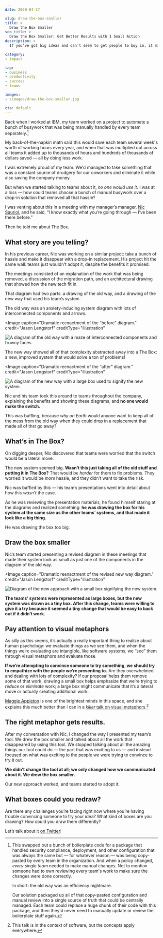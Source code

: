 ```yaml
---
date: 2020-04-27

slug: draw-the-box-smaller
title: >
  Draw the Box Smaller
seo_title: >
  Draw the Box Smaller: Get Better Results with 1 Small Action
description: >
  If you’ve got big ideas and can’t seem to get people to buy in, it might not be your idea. You might just need to draw the box smaller.

category:
- impact

tag:
- business
- productivity
- success
- teams

images:
- /images/draw-the-box-smaller.jpg

cta: default
---
```



Back when I worked at IBM, my team worked on a project to automate a bunch of busywork that was being manually handled by every team separately.[^deets]

[^deets]:
    This swapped out a bunch of boilerplate code for a package that handled security compliance, deployment, and other configuration that was always the same but — for whatever reason — was being copy-pasted by every team in the organization. And when a policy changed, *every single team* needed to make manual changes. Not to mention someone had to own reviewing every team's work to make sure the changes were done correctly.

    In short: the old way was an efficiency nightmare.

    Our solution packaged up all of that copy-pasted configuration and manual review into a single source of truth that could be centrally managed. Each team could replace a huge chunk of their code with this package, and then they'd never need to manually update or review the boilerplate stuff again.

My back-of-the-napkin math said this would save each team several week's worth of working hours every year, and when that was multiplied out across all teams it added up to thousands of hours and hundreds of thousands of dollars saved — all by doing less work.

I was extremely proud of my team. We'd managed to take something that was a constant source of drudgery for our coworkers and eliminate it while also saving the company money.

But when we started talking to teams about it, *no one would use it*. I was at a loss — how could teams choose a bunch of manual busywork over a drop-in solution that removed all that hassle?

I was venting about this in a meeting with my manager’s manager, [Nic Sauriol](https://www.linkedin.com/in/nsauriol/), and he said, “I know exactly what you’re going through — I’ve been there before.”

Then he told me about The Box.

## What story are you telling?

In his previous career, Nic was working on a similar project: take a bunch of hassle and make it disappear with a drop-in replacement. His project hit the same wall: teams just wouldn't adopt it, despite the benefits it promised.

The meetings consisted of an explanation of the work that was being removed, a discussion of the migration path, and an architectural drawing that showed how the new tech fit in.

That diagram had two parts: a drawing of the old way, and a drawing of the new way that used his team’s system.

The old way was an anxiety-inducing system diagram with lots of interconnected components and arrows.

<Image
  caption="Dramatic reenactment of the “before” diagram."
  credit="Jason Lengstorf"
  creditType="illustration"
>

  ![A diagram of the old way with a maze of interconnected components and frowny faces.](./images/old-way.jpg)

</Image>

The new way showed all of that complexity abstracted away into a The Box: a new, improved system that would solve a ton of problems!

<Image
  caption="Dramatic reenactment of the “after” diagram."
  credit="Jason Lengstorf"
  creditType="illustration"
>

  ![A diagram of the new way with a large box used to signify the new system.](./images/big-box.jpg)

</Image>

Nic and his team took this around to teams throughout the company, explaining the benefits and showing these diagrams, and **no one would make the switch.**

This was baffling, because *why on Earth* would anyone want to keep all of the mess from the old way when they could drop in a replacement that made all of that go away?

## What’s in The Box?

On digging deeper, Nic discovered that teams were worried that the switch would be a lateral move.

The new system seemed big. **Wasn’t this just taking all of the old stuff and putting it in The Box?** That would be _harder_ for them to fix problems. They worried it would be *more* hassle, and they didn’t want to take the risk.

Nic was baffled by this — his team’s presentations went into detail about how this *wasn’t* the case.

As he was reviewing the presentation materials, he found himself staring at the diagrams and realized something: **he was drawing the box for his system at the same size as the other teams’ systems, and that made it look like a big thing.**

He was drawing the box too big.

## Draw the box smaller

Nic‘s team started presenting a revised diagram in these meetings that made their system look as small as just one of the components in the diagram of the old way.

<Image
  caption="Dramatic reenactment of the revised new way diagram."
  credit="Jason Lengstorf"
  creditType="illustration"
>

  ![Diagram of the new approach with a small box signifying the new system.](./images/small-box.jpg)

</Image>

**The teams’ systems were represented as large boxes, but the new system was drawn as a tiny box. After this change, teams were willing to give it a try because it seemed a tiny change that would be easy to back out if it didn’t work.**

## Pay attention to visual metaphors

As silly as this seems, it’s actually a really important thing to realize about human psychology: we evaluate things as we see them, and when the things we’re evaluating are intangible, like software systems, we “see” them through visual metaphors and evaluate those.

**If we’re attempting to convince someone to try something, we should try to empathize with the people we’re presenting to.** Are they overwhelmed and dealing with lots of complexity? If our proposal helps them remove some of that work, drawing a small box helps emphasize that we’re trying to *reduce* or *eliminate* work; a large box might communicate that it‘s a lateral move or actually creating additional work.

[Maggie Appleton](https://maggieappleton.com/) is one of the brightest minds in this space, and she explains this much better than I can in a [_killer_ talk on visual metaphors](https://www.youtube.com/watch?v=K8MF3aDg-bM&feature=youtu.be&t=13845).[^context]

[^context]: This talk is in the context of software, but the concepts apply everywhere.

## The right metaphor gets results.

After my conversation with Nic, I changed the way I presented my team‘s tool. We drew the box smaller and talked about all the work that disappeared by using this tool. We stopped talking about all the amazing things our tool could do — the part that was exciting to us — and instead focused on what was exciting to the people we were trying to convince to try it out.

**We didn’t change the tool at all; we only changed how we communicated about it. We drew the box smaller.**

Our new approach worked, and teams started to adopt it.

## What boxes could you redraw?

Are there any challenges you’re facing right now where you’re having trouble convincing someone to try your idea? What kind of boxes are you drawing? How could you draw them differently?

Let’s talk about it [on Twitter](https://twitter.com/compose/tweet?text=I%20just%20read%20%E2%80%9CDraw%20the%20Box%20Smaller%E2%80%9D%20by%20@jlengstorf&url=https://lengstorf.com/draw-the-box-smaller)!
